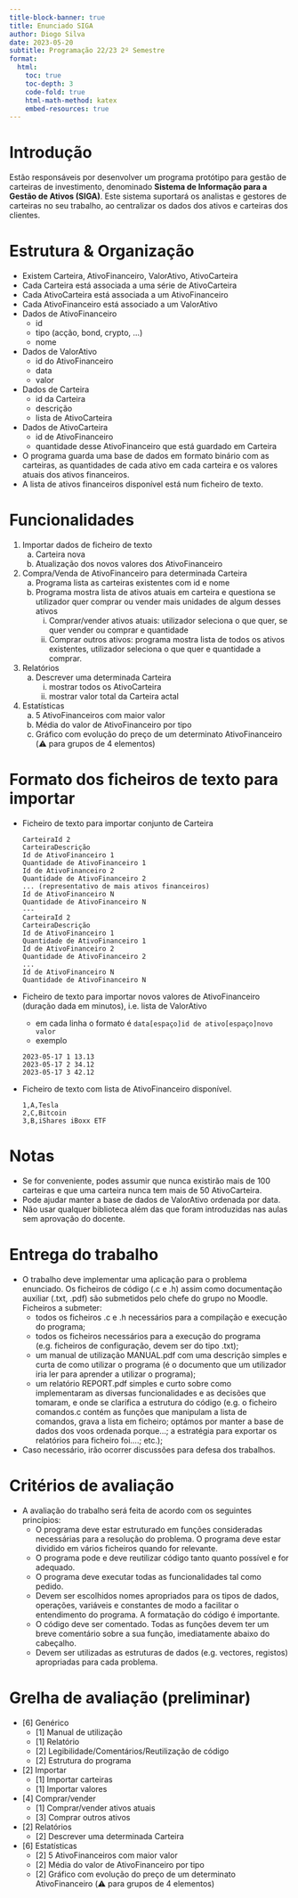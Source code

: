 ```yaml
---
title-block-banner: true
title: Enunciado SIGA
author: Diogo Silva
date: 2023-05-20
subtitle: Programação 22/23 2º Semestre
format: 
  html:
    toc: true
    toc-depth: 3
    code-fold: true
    html-math-method: katex
    embed-resources: true
---
```


# Introdução

Estão responsáveis por desenvolver um programa protótipo para gestão de carteiras de investimento, denominado **Sistema de Informação para a Gestão de Ativos (SIGA)**.
Este sistema suportará os analistas e gestores de carteiras no seu trabalho, ao centralizar os dados dos ativos e carteiras dos clientes.

# Estrutura & Organização

-   Existem Carteira, AtivoFinanceiro, ValorAtivo, AtivoCarteira
-   Cada Carteira está associada a uma série de AtivoCarteira
-   Cada AtivoCarteira está associada a um AtivoFinanceiro
-   Cada AtivoFinanceiro está associado a um ValorAtivo
-   Dados de AtivoFinanceiro
    -   id
    -   tipo (acção, bond, crypto, ...)
    -   nome
-   Dados de ValorAtivo
    -   id do AtivoFinanceiro
    -   data
    -   valor
- Dados de Carteira
    - id da Carteira
    - descrição
    - lista de AtivoCarteira
- Dados de AtivoCarteira
    - id de AtivoFinanceiro
    - quantidade desse AtivoFinanceiro que está guardado em Carteira
-   O programa guarda uma base de dados em formato binário com as carteiras, as quantidades de cada ativo em cada carteira e os valores atuais dos ativos financeiros.
-   A lista de ativos financeiros disponível está num ficheiro de texto.

# Funcionalidades

1.  Importar dados de ficheiro de texto
    a. Carteira nova
    b. Atualização dos novos valores dos AtivoFinanceiro 
2.  Compra/Venda de AtivoFinanceiro para determinada Carteira
    a.  Programa lista as carteiras existentes com id e nome
    b.  Programa mostra lista de ativos atuais em carteira e questiona se utilizador quer comprar ou vender mais unidades de algum desses ativos
        i.  Comprar/vender ativos atuais: utilizador seleciona o que quer, se quer vender ou comprar e quantidade
        ii. Comprar outros ativos: programa mostra lista de todos os ativos existentes, utilizador seleciona o que quer e quantidade a comprar.
3.  Relatórios
    a.  Descrever uma determinada Carteira
        i. mostrar todos os AtivoCarteira
        ii. mostrar valor total da Carteira actal
4.  Estatísticas
    a. 5 AtivoFinanceiros com maior valor
    b. Média do valor de AtivoFinanceiro por tipo
    c. Gráfico com evolução do preço de um determinato AtivoFinanceiro (⚠️ para grupos de 4 elementos)

# Formato dos ficheiros de texto para importar

-   Ficheiro de texto para importar conjunto de Carteira

    ```text
    CarteiraId 2
    CarteiraDescrição
    Id de AtivoFinanceiro 1
    Quantidade de AtivoFinanceiro 1
    Id de AtivoFinanceiro 2
    Quantidade de AtivoFinanceiro 2
    ... (representativo de mais ativos financeiros)
    Id de AtivoFinanceiro N
    Quantidade de AtivoFinanceiro N
    ---
    CarteiraId 2
    CarteiraDescrição
    Id de AtivoFinanceiro 1
    Quantidade de AtivoFinanceiro 1
    Id de AtivoFinanceiro 2
    Quantidade de AtivoFinanceiro 2
    ...
    Id de AtivoFinanceiro N
    Quantidade de AtivoFinanceiro N
    ```

-   Ficheiro de texto para importar novos valores de AtivoFinanceiro (duração dada em minutos), i.e. lista de ValorAtivo
    - em cada linha o formato é `data[espaço]id de ativo[espaço]novo valor`
    - exemplo

    ```text
    2023-05-17 1 13.13
    2023-05-17 2 34.12
    2023-05-17 3 42.12
    ```

-   Ficheiro de texto com lista de AtivoFinanceiro disponível.

    ```text
    1,A,Tesla
    2,C,Bitcoin
    3,B,iShares iBoxx ETF
    ```

# Notas

-   Se for conveniente, podes assumir que nunca existirão mais de 100 carteiras e que uma carteira nunca tem mais de 50 AtivoCarteira.
-   Pode ajudar manter a base de dados de ValorAtivo ordenada por data.
- Não usar qualquer biblioteca além das que foram introduzidas nas aulas sem aprovação do docente.

# Entrega do trabalho

- O trabalho deve implementar uma aplicação para o problema enunciado. Os ficheiros de código (.c e .h) assim como documentação auxiliar (.txt, .pdf) são submetidos pelo chefe do grupo no Moodle. Ficheiros a submeter:
  - todos os ficheiros .c e .h necessários para a compilação e execução do programa;
  - todos os ficheiros necessários para a execução do programa (e.g. ficheiros de configuração, devem ser do tipo .txt);
  - um manual de utilização MANUAL.pdf com uma descrição simples e curta de como utilizar o programa (é o documento que um utilizador iria ler para aprender a utilizar o programa);
  - um relatório REPORT.pdf simples e curto sobre como implementaram as diversas funcionalidades e as decisões que tomaram, e onde se clarifica a estrutura do código (e.g. o ficheiro comandos.c contém as funções que manipulam a lista de comandos, grava a lista em ficheiro; optámos por manter a base de dados dos voos ordenada porque...; a estratégia para exportar os relatórios para ficheiro foi....; etc.);
- Caso necessário, irão ocorrer discussões para defesa dos trabalhos.

# Critérios de avaliação
- A avaliação do trabalho será feita de acordo com os seguintes princípios:
  - O programa deve estar estruturado em funções consideradas necessárias para a resolução do problema. O programa deve estar dividido em vários ficheiros quando for relevante.
  - O programa pode e deve reutilizar código tanto quanto possível e for adequado.
  - O programa deve executar todas as funcionalidades tal como pedido.
  - Devem ser escolhidos nomes apropriados para os tipos de dados, operações, variáveis e constantes de modo a facilitar o entendimento do programa. A formatação do código é importante.
  - O código deve ser comentado. Todas as funções devem ter um breve comentário sobre a sua função, imediatamente abaixo do cabeçalho.
  - Devem ser utilizadas as estruturas de dados (e.g. vectores, registos) apropriadas para cada problema.

# Grelha de avaliação (preliminar)

- [6] Genérico
    - [1] Manual de utilização
    - [1] Relatório
    - [2] Legibilidade/Comentários/Reutilização de código
    - [2] Estrutura do programa
- [2] Importar
    - [1] Importar carteiras
    - [1] Importar valores
- [4] Comprar/vender
    - [1] Comprar/vender ativos atuais
    - [3] Comprar outros ativos
- [2] Relatórios
    - [2] Descrever uma determinada Carteira
- [6] Estatísticas
    - [2] 5 AtivoFinanceiros com maior valor
    - [2] Média do valor de AtivoFinanceiro por tipo
    - [2] Gráfico com evolução do preço de um determinato AtivoFinanceiro (⚠️ para grupos de 4 elementos)

